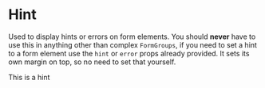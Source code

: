 


# Hint
Used to display hints or errors on form elements. You should __never__ have to use this in anything other than complex `FormGroups`, if you need to set a hint to a form element use the `hint` or `error` props already provided. It sets its own margin on top, so no need to set that yourself.

<Playground component={Hint}>
  <Hint>This is a hint</Hint>
</Playground>
